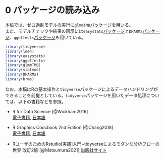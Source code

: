 # 0 パッケージの読み込み  {-}  

本稿では、ゼロ過剰モデルの実行に`glmmTMB`[パッケージ](https://glmmtmb.github.io/glmmTMB/index.html)を用いる。  
また、モデルチェックや結果の図示には`easystats`[パッケージ](https://easystats.github.io/easystats/)と`DHARMa`[パッケージ](https://cran.r-project.org/web/packages/DHARMa/vignettes/DHARMa.html)、`ggeffects`[パッケージ](https://strengejacke.github.io/ggeffects/)も用いている。  

```r
library(tidyverse)
library(lme4)
library(easystats)
library(ggeffects)
library(glmmTMB)
library(statmod)
library(DHARMa)
library(brms)
```

なお、本稿はRの基本操作と`tidyverse`パッケージによるデータハンドリングができることを前提としている。`tidyverse`パッケージを用いたデータ処理については、以下の書籍などを参照。  

- R for Data Science [@Wickham2016]  
[電子書籍](https://r4ds.had.co.nz/), [日本語](https://www.oreilly.co.jp/books/9784873118147/)  

- R Graphics Coocbook 2nd Edition [@Chang2018]   
[電子書籍](https://r-graphics.org/), [日本語](https://www.oreilly.co.jp/books/9784873118925/)  

- RユーザのためのRstudio[実践]入門~tidyverseによるモダンな分析フローの世界 改訂2版 [@Matsumura2021] [出版社サイト](https://gihyo.jp/book/2021/978-4-297-12170-9)  